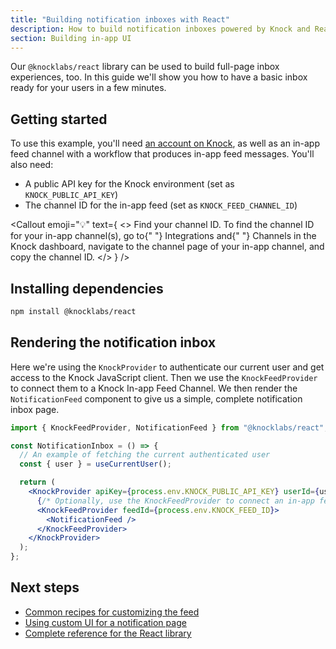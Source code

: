 ```yaml
---
title: "Building notification inboxes with React"
description: How to build notification inboxes powered by Knock and React.
section: Building in-app UI
---
```


Our `@knocklabs/react` library can be used to build full-page inbox experiences, too. In this guide we'll show you how to have a basic inbox ready for your users in a few minutes.

## Getting started

To use this example, you'll need [an account on Knock](https://dashboard.knock.app), as well as an in-app feed channel with a workflow that produces in-app feed messages. You'll also need:

- A public API key for the Knock environment (set as `KNOCK_PUBLIC_API_KEY`)
- The channel ID for the in-app feed (set as `KNOCK_FEED_CHANNEL_ID`)

<Callout
  emoji="💡"
  text={
    <>
      <span className="font-bold">Find your channel ID.</span> To find the
      channel ID for your in-app channel(s), go to{" "}
      <span className="font-bold">Integrations</span> and{" "}
      <span className="font-bold">Channels</span> in the Knock dashboard,
      navigate to the channel page of your in-app channel, and copy the channel
      ID.
    </>
  }
/>

## Installing dependencies

```bash title="Installing dependencies"
npm install @knocklabs/react
```

## Rendering the notification inbox

Here we're using the `KnockProvider` to authenticate our current user and get access to the Knock JavaScript client. Then we use the `KnockFeedProvider` to connect them to a Knock In-app Feed Channel. We then render the `NotificationFeed` component to give us a simple, complete notification inbox page.

```jsx
import { KnockFeedProvider, NotificationFeed } from "@knocklabs/react";

const NotificationInbox = () => {
  // An example of fetching the current authenticated user
  const { user } = useCurrentUser();

  return (
    <KnockProvider apiKey={process.env.KNOCK_PUBLIC_API_KEY} userId={user.id}>
      {/* Optionally, use the KnockFeedProvider to connect an in-app feed */}
      <KnockFeedProvider feedId={process.env.KNOCK_FEED_ID}>
        <NotificationFeed />
      </KnockFeedProvider>
    </KnockProvider>
  );
};
```

## Next steps

- [Common recipes for customizing the feed](/in-app-ui/react/feed#common-recipes)
- [Using custom UI for a notification page](/in-app-ui/react/custom-notifications-ui)
- [Complete reference for the React library](/sdks/react/reference)
